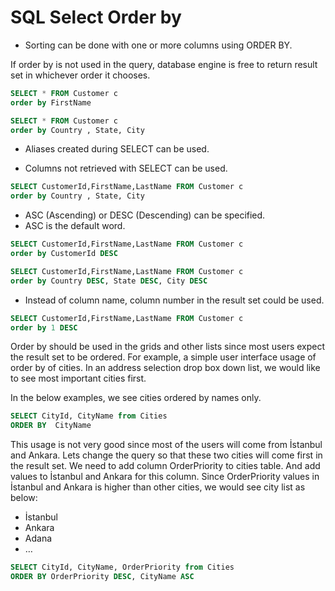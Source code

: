 # SQL Select Order by

- Sorting can be done with one or more columns using ORDER BY.

If order by is not used in the query, database engine is free to return result set in whichever order it chooses.

```sql
SELECT * FROM Customer c 
order by FirstName
```

```sql
SELECT * FROM Customer c 
order by Country , State, City
```

- Aliases created during SELECT can be used.

- Columns not retrieved with SELECT can be used.

```sql
SELECT CustomerId,FirstName,LastName FROM Customer c 
order by Country , State, City
```

- ASC (Ascending) or DESC (Descending) can be specified. 
- ASC is the default word.

```sql
SELECT CustomerId,FirstName,LastName FROM Customer c 
order by CustomerId DESC
```

```sql
SELECT CustomerId,FirstName,LastName FROM Customer c 
order by Country DESC, State DESC, City DESC
```


- Instead of column name, column number in the result set could be used.


```sql
SELECT CustomerId,FirstName,LastName FROM Customer c 
order by 1 DESC
```

Order by should be used in the grids and other lists since most users expect the result set to be ordered.
For example, a simple user interface usage of order by of cities.
In an address selection drop box down list, we would like to see most important cities first.

In the below examples, we see cities ordered by names only.

```sql
SELECT CityId, CityName from Cities
ORDER BY  CityName
```

This usage is not very good since most of the users will come from İstanbul and Ankara.
Lets change the query so that these two cities will come first in the result set.
We need to add column OrderPriority to cities table.
And add values to İstanbul and Ankara for this column.
Since OrderPriority values in İstanbul and Ankara is higher than other cities, 
we would see city list as below:

- İstanbul
- Ankara
- Adana
- ...


```sql
SELECT CityId, CityName, OrderPriority from Cities
ORDER BY OrderPriority DESC, CityName ASC
```









